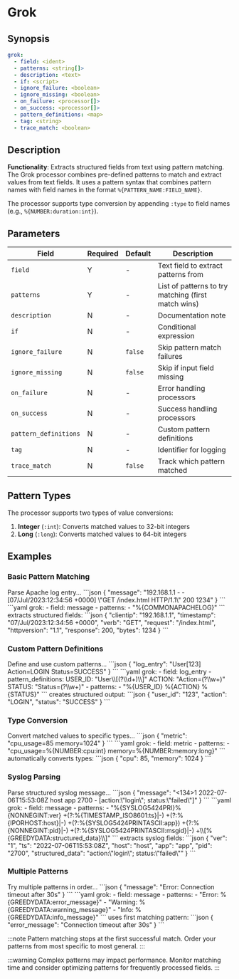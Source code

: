 # Grok

## Synopsis

```yaml {2-3}
grok:
  - field: <ident>
  - patterns: <string[]>
  - description: <text>
  - if: <script>
  - ignore_failure: <boolean>
  - ignore_missing: <boolean>
  - on_failure: <processor[]>
  - on_success: <processor[]>
  - pattern_definitions: <map>
  - tag: <string>
  - trace_match: <boolean>
```

## Description

**Functionality**: Extracts structured fields from text using pattern matching. The Grok processor combines pre-defined patterns to match and extract values from text fields. It uses a pattern syntax that combines pattern names with field names in the format `%{PATTERN_NAME:FIELD_NAME}`.

The processor supports type conversion by appending `:type` to field names (e.g., `%{NUMBER:duration:int}`).

## Parameters

|Field|Required|Default|Description|
|---|---|---|---|
|`field`|Y|-|Text field to extract patterns from|
|`patterns`|Y|-|List of patterns to try matching (first match wins)|
|`description`|N|-|Documentation note|
|`if`|N|-|Conditional expression|
|`ignore_failure`|N|`false`|Skip pattern match failures|
|`ignore_missing`|N|`false`|Skip if input field missing|
|`on_failure`|N|-|Error handling processors|
|`on_success`|N|-|Success handling processors|
|`pattern_definitions`|N|-|Custom pattern definitions|
|`tag`|N|-|Identifier for logging|
|`trace_match`|N|`false`|Track which pattern matched|

## Pattern Types

The processor supports two types of value conversions:

1. **Integer** (`:int`): Converts matched values to 32-bit integers
2. **Long** (`:long`): Converts matched values to 64-bit integers

## Examples

### Basic Pattern Matching

<ExampleGrid>
  <CommentCol>
    Parse Apache log entry...
  </CommentCol>
  <CodeCol>
    ```json
    {
      "message": "192.168.1.1 - - [07/Jul/2023:12:34:56 +0000] \"GET /index.html HTTP/1.1\" 200 1234"
    }
    ```
    ```yaml
    grok:
      - field: message
      - patterns:
          - "%{COMMONAPACHELOG}"
    ```
  </CodeCol>
  <CommentCol>
    extracts structured fields:
  </CommentCol>
  <CodeCol>
    ```json
    {
      "clientip": "192.168.1.1",
      "timestamp": "07/Jul/2023:12:34:56 +0000",
      "verb": "GET",
      "request": "/index.html",
      "httpversion": "1.1",
      "response": 200,
      "bytes": 1234
    }
    ```
  </CodeCol>
</ExampleGrid>

### Custom Pattern Definitions

<ExampleGrid>
  <CommentCol>
    Define and use custom patterns...
  </CommentCol>
  <CodeCol>
    ```json
    {
      "log_entry": "User[123] Action=LOGIN Status=SUCCESS"
    }
    ```
    ```yaml
    grok:
      - field: log_entry
      - pattern_definitions:
          USER_ID: "User\\[(?<user_id>\\d+)\\]"
          ACTION: "Action=(?<action>\\w+)"
          STATUS: "Status=(?<status>\\w+)"
      - patterns:
          - "%{USER_ID} %{ACTION} %{STATUS}"
    ```
  </CodeCol>
  <CommentCol>
    creates structured output:
  </CommentCol>
  <CodeCol>
    ```json
    {
      "user_id": "123",
      "action": "LOGIN",
      "status": "SUCCESS"
    }
    ```
  </CodeCol>
</ExampleGrid>

### Type Conversion

<ExampleGrid>
  <CommentCol>
    Convert matched values to specific types...
  </CommentCol>
  <CodeCol>
    ```json
    {
      "metric": "cpu_usage=85 memory=1024"
    }
    ```
    ```yaml
    grok:
      - field: metric
      - patterns:
          - "cpu_usage=%{NUMBER:cpu:int} memory=%{NUMBER:memory:long}"
    ```
  </CodeCol>
  <CommentCol>
    automatically converts types:
  </CommentCol>
  <CodeCol>
    ```json
    {
      "cpu": 85,
      "memory": 1024
    }
    ```
  </CodeCol>
</ExampleGrid>

### Syslog Parsing

<ExampleGrid>
  <CommentCol>
    Parse structured syslog message...
  </CommentCol>
  <CodeCol>
    ```json
    {
      "message": "<134>1 2022-07-06T15:53:08Z host app 2700 - [action:\"login\"; status:\"failed\"]"
    }
    ```
    ```yaml
    grok:
      - field: message
      - patterns:
          - "%{SYSLOG5424PRI}%{NONNEGINT:ver} +(?:%{TIMESTAMP_ISO8601:ts}|-) +(?:%{IPORHOST:host}|-) +(?:%{SYSLOG5424PRINTASCII:app}) +(?:%{NONNEGINT:pid}|-) +(?:%{SYSLOG5424PRINTASCII:msgid}|-) +\\[%{GREEDYDATA:structured_data}\\]"
    ```
  </CodeCol>
  <CommentCol>
    extracts syslog fields:
  </CommentCol>
  <CodeCol>
    ```json
    {
      "ver": "1",
      "ts": "2022-07-06T15:53:08Z",
      "host": "host",
      "app": "app",
      "pid": "2700",
      "structured_data": "action:\"login\"; status:\"failed\""
    }
    ```
  </CodeCol>
</ExampleGrid>

### Multiple Patterns

<ExampleGrid>
  <CommentCol>
    Try multiple patterns in order...
  </CommentCol>
  <CodeCol>
    ```json
    {
      "message": "Error: Connection timeout after 30s"
    }
    ```
    ```yaml
    grok:
      - field: message
      - patterns:
          - "Error: %{GREEDYDATA:error_message}"
          - "Warning: %{GREEDYDATA:warning_message}"
          - "Info: %{GREEDYDATA:info_message}"
    ```
  </CodeCol>
  <CommentCol>
    uses first matching pattern:
  </CommentCol>
  <CodeCol>
    ```json
    {
      "error_message": "Connection timeout after 30s"
    }
    ```
  </CodeCol>
</ExampleGrid>

:::note
Pattern matching stops at the first successful match. Order your patterns from most specific to most general.
:::

:::warning
Complex patterns may impact performance. Monitor matching time and consider optimizing patterns for frequently processed fields.
:::